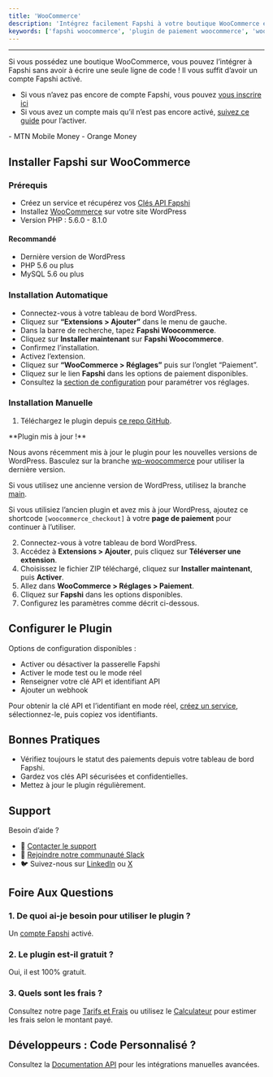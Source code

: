 ```yaml
---
title: 'WooCommerce'
description: 'Intégrez facilement Fapshi à votre boutique WooCommerce et acceptez les paiements sans écrire de code.'
keywords: ['fapshi woocommerce', 'plugin de paiement woocommerce', 'woocommerce mtn momo', 'woocommerce orange money', 'intégration paiement fapshi', 'passerelle fapshi wordpress', 'fapshi plugin wordpress']
---
```


---

Si vous possédez une boutique WooCommerce, vous pouvez l’intégrer à Fapshi sans avoir à écrire une seule ligne de code ! Il vous suffit d’avoir un compte Fapshi activé.

- Si vous n’avez pas encore de compte Fapshi, vous pouvez [vous inscrire ici](https://dashboard.fapshi.com/register)
- Si vous avez un compte mais qu’il n’est pas encore activé, [suivez ce guide](/fr/guides/getting-started/activate-account) pour l’activer.

<Card title="Méthodes de Paiement Disponibles" icon="money-check">
- MTN Mobile Money  
- Orange Money  
</Card>

## Installer Fapshi sur WooCommerce

### Prérequis

- Créez un service et récupérez vos [Clés API Fapshi](/fr/api-reference/create-a-service)  
- Installez [WooCommerce](https://woocommerce.com/) sur votre site WordPress  
- Version PHP : 5.6.0 - 8.1.0  

#### Recommandé

- Dernière version de WordPress  
- PHP 5.6 ou plus  
- MySQL 5.6 ou plus

### Installation Automatique

- Connectez-vous à votre tableau de bord WordPress.  
- Cliquez sur **“Extensions > Ajouter”** dans le menu de gauche.  
- Dans la barre de recherche, tapez **Fapshi Woocommerce**.  
- Cliquez sur **Installer maintenant** sur **Fapshi Woocommerce**.  
- Confirmez l’installation.  
- Activez l’extension.  
- Cliquez sur **“WooCommerce > Réglages”** puis sur l’onglet “Paiement”.  
- Cliquez sur le lien **Fapshi** dans les options de paiement disponibles.  
- Consultez la [section de configuration](#configurer-le-plugin) pour paramétrer vos réglages.

### Installation Manuelle

1. Téléchargez le plugin depuis [ce repo GitHub](https://github.com/Fapshi/Plugins).  
<Tip>
**Plugin mis à jour !**

Nous avons récemment mis à jour le plugin pour les nouvelles versions de WordPress. Basculez sur la branche [wp-woocommerce](https://github.com/Fapshi/Plugins/tree/wp-woocommerce) pour utiliser la dernière version.

Si vous utilisez une ancienne version de WordPress, utilisez la branche [main](https://github.com/Fapshi/Plugins/tree/main).

Si vous utilisiez l’ancien plugin et avez mis à jour WordPress, ajoutez ce shortcode `[woocommerce_checkout]` à votre **page de paiement** pour continuer à l’utiliser.
</Tip>

2. Connectez-vous à votre tableau de bord WordPress.  
3. Accédez à **Extensions > Ajouter**, puis cliquez sur **Téléverser une extension**.  
4. Choisissez le fichier ZIP téléchargé, cliquez sur **Installer maintenant**, puis **Activer**.  
5. Allez dans **WooCommerce > Réglages > Paiement**.  
6. Cliquez sur **Fapshi** dans les options disponibles.  
7. Configurez les paramètres comme décrit ci-dessous.

## Configurer le Plugin

Options de configuration disponibles :  
- Activer ou désactiver la passerelle Fapshi  
- Activer le mode test ou le mode réel  
- Renseigner votre clé API et identifiant API  
- Ajouter un webhook  

<Note>Pour obtenir la clé API et l’identifiant en mode réel, [créez un service](/fr/api-reference/create-a-service), sélectionnez-le, puis copiez vos identifiants.</Note>

## Bonnes Pratiques

- Vérifiez toujours le statut des paiements depuis votre tableau de bord Fapshi.  
- Gardez vos clés API sécurisées et confidentielles.  
- Mettez à jour le plugin régulièrement.

## Support

Besoin d’aide ?

- 📧 [Contacter le support](mailto:support@fapshi.com)  
- 💬 [Rejoindre notre communauté Slack](https://fapshicommunity.slack.com/join/shared_invite/zt-1dz7tl3kj-Wl_mdNxiiCI31i8mrVIrtQ#/shared-invite/email)  
- 🐦 Suivez-nous sur [LinkedIn](https://cm.linkedin.com/company/fapshiinc) ou [X](https://x.com/fapshi)

## Foire Aux Questions

### 1. De quoi ai-je besoin pour utiliser le plugin ?

Un [compte Fapshi](https://dashboard.fapshi.com/register) activé.

### 2. Le plugin est-il gratuit ?

Oui, il est 100% gratuit.

### 3. Quels sont les frais ?

Consultez notre page [Tarifs et Frais](https://fapshi.com/fr/nos-tarifs) ou utilisez le [Calculateur](https://fapshi.com/fr/nos-tarifs#pricing-calculator) pour estimer les frais selon le montant payé.

## Développeurs : Code Personnalisé ?

Consultez la [Documentation API](/fr/api-reference/) pour les intégrations manuelles avancées.
